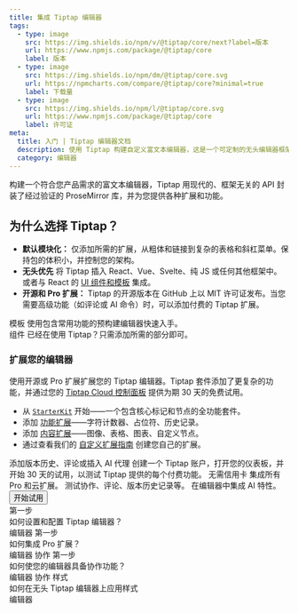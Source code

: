 ```yaml
---
title: 集成 Tiptap 编辑器
tags:
  - type: image
    src: https://img.shields.io/npm/v/@tiptap/core/next?label=版本
    url: https://www.npmjs.com/package/@tiptap/core
    label: 版本
  - type: image
    src: https://img.shields.io/npm/dm/@tiptap/core.svg
    url: https://npmcharts.com/compare/@tiptap/core?minimal=true
    label: 下载量
  - type: image
    src: https://img.shields.io/npm/l/@tiptap/core.svg
    url: https://www.npmjs.com/package/@tiptap/core
    label: 许可证
meta:
  title: 入门 | Tiptap 编辑器文档
  description: 使用 Tiptap 构建自定义富文本编辑器，这是一个可定制的无头编辑器框架。了解更多关于 Tiptap 的信息，请查看文档。
  category: 编辑器
---
```



构建一个符合您产品需求的富文本编辑器，Tiptap 用现代的、框架无关的 API 封装了经过验证的 ProseMirror 库，并为您提供各种扩展和功能。

## 为什么选择 Tiptap？

- **默认模块化：** 仅添加所需的扩展，从粗体和链接到复杂的表格和斜杠菜单。保持包的体积小，并控制您的架构。
- **无头优先** 将 Tiptap 插入 React、Vue、Svelte、纯 JS 或任何其他框架中。或者与 React 的 [UI 组件和模板](/ui-components/getting-started/overview) 集成。
- **开源和 Pro 扩展：** Tiptap 的开源版本在 GitHub 上以 MIT 许可证发布。当您需要高级功能（如评论或 AI 命令）时，可以添加付费的 Tiptap 扩展。

<div className="grid gap-20">
  <Section
    title="快速开始"
    description="将我们现成的 React 组件库和全功能模板接入，以获取一个完善的编辑器，并从中进行自定义。"
  >
    <CardGrid.Wrapper>
      <CardGrid.Item asChild>
        <Link href="/ui-components/templates/simple-editor">
          <CardGrid.ItemImage
            asNextImage
            src={cardCoverSimpleEditorTemplate.src}
            width={cardCoverSimpleEditorTemplate.width}
            height={cardCoverSimpleEditorTemplate.height}
            alt="图片"
          />
          <div>
            <CardGrid.ItemTitle>模板</CardGrid.ItemTitle>
            <CardGrid.ItemParagraph>使用包含常用功能的预构建编辑器快速入手。</CardGrid.ItemParagraph>
          </div>
          <CardGrid.ItemFooter></CardGrid.ItemFooter>
        </Link>
      </CardGrid.Item>
      <CardGrid.Item asChild>
        <Link href="/ui-components/components/overview">
          <CardGrid.ItemImage
            asNextImage
            src={cardCoverUIComponents.src}
            width={cardCoverUIComponents.width}
            height={cardCoverUIComponents.height}
            alt="图片"
          />
          <div>
            <CardGrid.ItemTitle>组件</CardGrid.ItemTitle>
            <CardGrid.ItemParagraph>已经在使用 Tiptap？只需添加所需的部分即可。</CardGrid.ItemParagraph>
          </div>
          <CardGrid.ItemFooter></CardGrid.ItemFooter>
        </Link>
      </CardGrid.Item>
    </CardGrid.Wrapper>
  </Section>
</div>

### 扩展您的编辑器

使用开源或 Pro 扩展扩展您的 Tiptap 编辑器。Tiptap 套件添加了更复杂的功能，并通过您的 [Tiptap Cloud 控制面板](https://cloud.tiptap.dev/v2/billing) 提供为期 30 天的免费试用。

- 从 [`StarterKit`](/editor/extensions/functionality/starterkit) 开始——一个包含核心标记和节点的全功能套件。
- 添加 [功能扩展](/editor/extensions/functionality)——字符计数器、占位符、历史记录。
- 添加 [内容扩展](/editor/extensions/overview)——图像、表格、图表、自定义节点。
- 通过查看我们的 [自定义扩展指南](/editor/extensions/custom-extensions) 创建您自己的扩展。

<div className="grid gap-20">
  <CtaBox.Wrapper variant="light" className="mt-12">
    <CtaBox.Title>添加版本历史、评论或插入 AI 代理</CtaBox.Title>
    <CtaBox.Description>创建一个 Tiptap 账户，打开您的仪表板，并开始 30 天的试用，以测试 Tiptap 提供的每个付费功能。</CtaBox.Description>
    <CtaBox.List>
      <CtaBox.ListItem title="30 天试用： ">无需信用卡</CtaBox.ListItem>
      <CtaBox.ListItem title="编辑器功能： ">集成所有 Pro 和云扩展。</CtaBox.ListItem>
      <CtaBox.ListItem title="所有付费功能： ">测试协作、评论、版本历史记录等。</CtaBox.ListItem>
      <CtaBox.ListItem title="AI 功能： ">在编辑器中集成 AI 特性。</CtaBox.ListItem>
    </CtaBox.List>
    <CtaBox.Actions className="-mx-3">
      <Button variant="tertiary" asChild>
        <Link href="https://cloud.tiptap.dev/register">
          开始试用
          <ArrowRightIcon className="w-4 h-4" />
        </Link>
      </Button>
    </CtaBox.Actions>
  </CtaBox.Wrapper>
</div>

<Section title="编辑器资源" moreLink={{ label: '浏览指南', url: '/docs/guides' }}>
  <CardGrid.Wrapper>
    <CardGrid.Item asChild>
      <Link href="/editor/getting-started/configure">
        <CardGrid.Subtitle size="sm">第一步</CardGrid.Subtitle>
        <div>
          <CardGrid.ItemTitle>如何设置和配置 Tiptap 编辑器？</CardGrid.ItemTitle>
        </div>
        <CardGrid.ItemFooter>
          <Tag>编辑器</Tag>
        </CardGrid.ItemFooter>
      </Link>
    </CardGrid.Item>
    <CardGrid.Item asChild>
      <Link href="/guides/pro-extensions">
        <CardGrid.Subtitle size="sm">第一步</CardGrid.Subtitle>
        <div>
          <CardGrid.ItemTitle>如何集成 Pro 扩展？</CardGrid.ItemTitle>
        </div>
        <CardGrid.ItemFooter>
          <Tag>编辑器</Tag>
          <Tag>协作</Tag>
        </CardGrid.ItemFooter>
      </Link>
    </CardGrid.Item>
    <CardGrid.Item asChild>
      <Link href="/collaboration/getting-started/install">
        <CardGrid.Subtitle size="sm">第一步</CardGrid.Subtitle>
        <div>
          <CardGrid.ItemTitle>如何使您的编辑器具备协作功能？</CardGrid.ItemTitle>
        </div>
        <CardGrid.ItemFooter>
          <Tag>编辑器</Tag>
          <Tag>协作</Tag>
        </CardGrid.ItemFooter>
      </Link>
    </CardGrid.Item>
    <CardGrid.Item asChild>
      <Link href="/editor/getting-started/style-editor">
        <CardGrid.Subtitle size="sm">样式</CardGrid.Subtitle>
        <div>
          <CardGrid.ItemTitle>
            如何在无头 Tiptap 编辑器上应用样式
          </CardGrid.ItemTitle>
        </div>
        <CardGrid.ItemFooter>
          <Tag>编辑器</Tag>
        </CardGrid.ItemFooter>
      </Link>
    </CardGrid.Item>
  </CardGrid.Wrapper>
</Section>